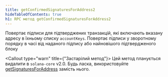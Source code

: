 ```yaml
---
title: getConfirmedSignaturesForAddress2
hideTableOfContents: true
h1: RPC метод getConfirmedSignaturesForAddress2
---
```


Повертає підписи для підтверджених транзакцій, які включають вказану адресу в
їхньому списку `accountKeys`. Повертає підписи у зворотному порядку в часі від
наданого підпису або найновішого підтвердженого блоку

<Callout type="warn" title={"Застарілий метод"}>
  Цей метод планується видалити в `solana-core` v2.0. Будь ласка, використовуйте
  [getSignaturesForAddress](/docs/rpc/http/getsignaturesforaddress) замість
  нього.
</Callout>
